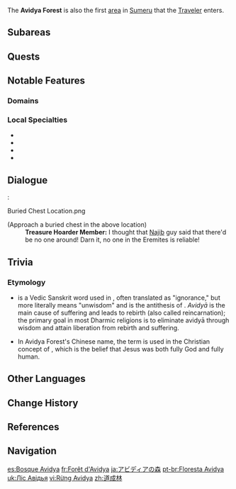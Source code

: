 {{Location Infobox
|image        = <gallery>
Avidya Forest.png|In-Game
Avidya Forest Map.png|Map
</gallery>
|type         = Area
|region       = Sumeru
|subregion    = Dharma Forest
}}
{{Location Intro|description=<p>Avidya Forest is a lush, green forest located in eastern [[Sumeru]]. It is the main area and most populous section of Sumeru apart from Ardravi Valley. The forest is also home to [[Sumeru City]] which houses [[The Akademiya]], and [[Gandharva Ville]], which is the base of the [[Forest Watchers]]. The Forest Watchers have guarded the forest for many years in order to ensure the forest's survival.</p><!--

--><p>Many unique flora and fauna grow in the Avidya Forest, such as [[Padisarah]]s, [[Nilotpala Lotus|Nilopata Lotuses]] or [[Rukkhashava Mushrooms]]. Apart from Flowers, there are also different species and breeds of animals found, like [[Shroomboar]]s. In the forest, you wil also find many, many special breeds of [[Fungi|Shroomkin]] out in the wild.</p>}}

The '''Avidya Forest''' is also the first [[area]] in [[Sumeru]] that the [[Traveler]] enters.

==Subareas==
{{Locations by Category Table|type=Subareas}}
<!--
==Points of Interest==
{| class="article-table alternating-colors-table tdc1" style="width: 100%;"
! style="width: 200px;" | Name
! Description
|- id=""
|[[]]
|
|[[File:.png|180px]]
|}
-->
==Quests==
{{Quests by Category List
|heo=1}}

==Notable Features==
===Domains===
{{Domains by Category Gallery}}

===Local Specialties===
* {{Item|Kalpalata Lotus}}
* {{Item|Nilotpala Lotus}}
* {{Item|Padisarah}}
* {{Item|Rukkhashava Mushrooms}}

==Dialogue==
<!-- Will move the below open world dialogue to a more fitting place later if one is found. -->
{{Dialogue Start}}
:<gallery>
Buried Chest Location.png
</gallery>
;(Approach a buried chest in the above location)
:'''Treasure Hoarder Member:''' I thought that [[Najib]] guy said that there'd be no one around! Darn it, no one in the Eremites is reliable!
{{Dialogue End}}

==Trivia==
===Etymology===
* {{Lang|{{w|Avidyā (Buddhism)|''Avidyā''}}|sa=अविद्या}} is a Vedic Sanskrit word used in {{w|Dharma|Dharmic religions}}, often translated as "ignorance," but more literally means "unwisdom" and is the antithesis of {{w|Vidya (philosophy)|''Vidya''}}. ''Avidyā'' is the main cause of suffering and leads to rebirth (also called reincarnation); the primary goal in most Dharmic religions is to eliminate avidyā through wisdom and attain liberation from rebirth and suffering.
* In Avidya Forest's Chinese name, the term {{zh|道成|rm=Dàochéng}} is used in the Christian concept of {{Lang|{{w|Incarnation (Christianity)|incarnation}}|zh={{w|zh:道成肉身|'''道成'''肉身}}}}, which is the belief that Jesus was both fully God and fully human.

==Other Languages==
{{Other Languages|default_hidden=1
|en      = Avidya Forest
|zhs     = 道成林
|zhs_rm  = Dàochéng-lín
|zht     = 道成林
|zht_rm  = Dàochéng-lín
|ja      = アビディアの{{Rubi|森|もり}}
|ja_rm   = Abidia no Mori<ref>[[Map]], Label: Avidya Forest (Japanese)</ref>
|ko      = 아비디야 숲
|es      = Bosque Avidya
|fr      = Forêt d'Avidya
|ru      = Лес Авидья
|th      = Avidya Forest
|vi      = Rừng Avidya
|de      = Avidya-Wald
|id      = Hutan Avidya
|pt      = Floresta Avidya
|tr      = Avidya Ormanı
|it      = Selva di Avidya
}}

==Change History==
{{Change History|3.0}}

==References==
{{Reflist}}

==Navigation==
{{Area Navbox|Sumeru}}

[[es:Bosque Avidya]]
[[fr:Forêt d'Avidya]]
[[ja:アビディアの森]]
[[pt-br:Floresta Avidya]]
[[uk:Ліс Авідья]]
[[vi:Rừng Avidya]]
[[zh:道成林]]